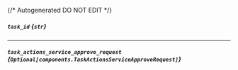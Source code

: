 {/* Autogenerated DO NOT EDIT  */}

##### `task_id` *{`str`}*

---
##### `task_actions_service_approve_request` *{`Optional[components.TaskActionsServiceApproveRequest]`}*
<Collapsible openLabel={Labels.showProperties} closeLabel={Labels.hideProperties}>
    <TaskActionsServiceApproveRequest/>
</Collapsible>


